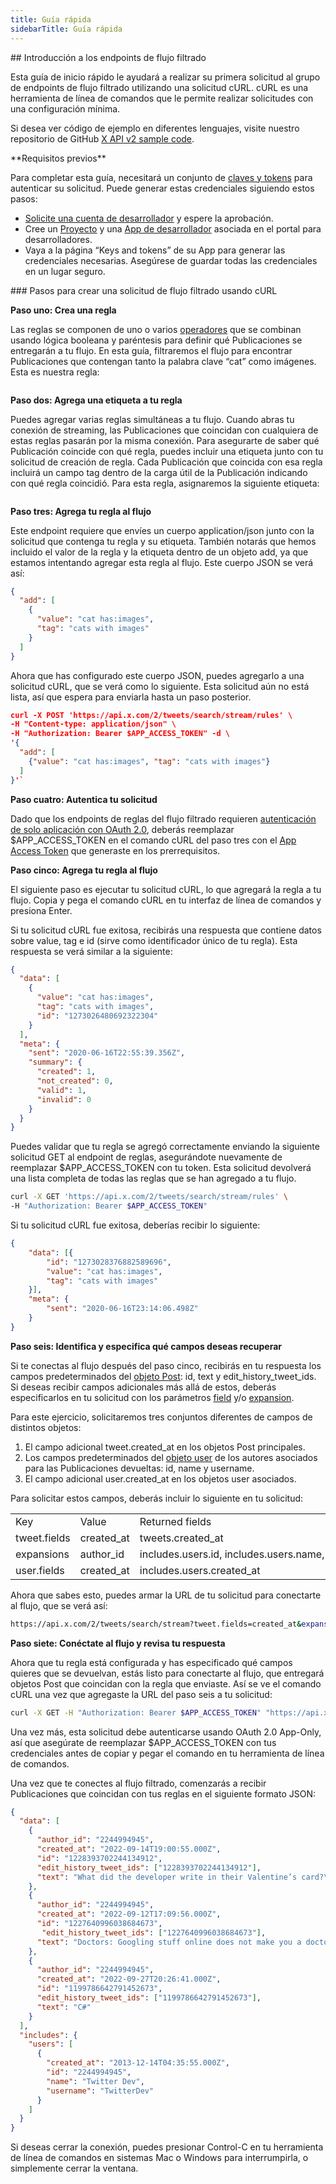 ```yaml
---
title: Guía rápida
sidebarTitle: Guía rápida
---
```



<div id="getting-started-with-the-filtered-stream-endpoints">
  ## Introducción a los endpoints de flujo filtrado
</div>

Esta guía de inicio rápido le ayudará a realizar su primera solicitud al grupo de endpoints de flujo filtrado utilizando una solicitud cURL. cURL es una herramienta de línea de comandos que le permite realizar solicitudes con una configuración mínima.

Si desea ver código de ejemplo en diferentes lenguajes, visite nuestro repositorio de GitHub [X API v2 sample code](https://github.com/xdevplatform/Twitter-API-v2-sample-code).

<Note>
  **Requisitos previos**

  Para completar esta guía, necesitará un conjunto de [claves y tokens](/es/resources/fundamentals/authentication) para autenticar su solicitud. Puede generar estas credenciales siguiendo estos pasos:

  - [Solicite una cuenta de desarrollador](https://developer.x.com/en/apply-for-access) y espere la aprobación.
  - Cree un [Proyecto](/es/resources/fundamentals/projects) y una [App de desarrollador](/es/resources/fundamentals/developer-apps) asociada en el portal para desarrolladores.
  - Vaya a la página “Keys and tokens” de su App para generar las credenciales necesarias. Asegúrese de guardar todas las credenciales en un lugar seguro.
</Note>

<div id="steps-to-build-a-filtered-stream-request-using-curl">
  ### Pasos para crear una solicitud de flujo filtrado usando cURL
</div>

**Paso uno: Crea una regla**

Las reglas se componen de uno o varios [operadores](/es/x-api/posts/filtered-stream#building-rules-for-filtered-stream) que se combinan usando lógica booleana y paréntesis para definir qué Publicaciones se entregarán a tu flujo. En esta guía, filtraremos el flujo para encontrar Publicaciones que contengan tanto la palabra clave “cat” como imágenes. Esta es nuestra regla:

```cat has:images
```

**Paso dos: Agrega una etiqueta a tu regla**

Puedes agregar varias reglas simultáneas a tu flujo. Cuando abras tu conexión de streaming, las Publicaciones que coincidan con cualquiera de estas reglas pasarán por la misma conexión. Para asegurarte de saber qué Publicación coincide con qué regla, puedes incluir una etiqueta junto con tu solicitud de creación de regla. Cada Publicación que coincida con esa regla incluirá un campo tag dentro de la carga útil de la Publicación indicando con qué regla coincidió. Para esta regla, asignaremos la siguiente etiqueta:

```cats with images
```

**Paso tres: Agrega tu regla al flujo**

Este endpoint requiere que envíes un cuerpo application/json junto con la solicitud que contenga tu regla y su etiqueta. También notarás que hemos incluido el valor de la regla y la etiqueta dentro de un objeto add, ya que estamos intentando agregar esta regla al flujo. Este cuerpo JSON se verá así:

```json
{
  "add": [
    {
      "value": "cat has:images",
      "tag": "cats with images"
    }
  ]
}
```

Ahora que has configurado este cuerpo JSON, puedes agregarlo a una solicitud cURL, que se verá como lo siguiente. Esta solicitud aún no está lista, así que espera para enviarla hasta un paso posterior.

```json
curl -X POST 'https://api.x.com/2/tweets/search/stream/rules' \
-H "Content-type: application/json" \
-H "Authorization: Bearer $APP_ACCESS_TOKEN" -d \
'{
  "add": [
    {"value": "cat has:images", "tag": "cats with images"}
  ]
}'`
```

**Paso cuatro: Autentica tu solicitud**

Dado que los endpoints de reglas del flujo filtrado requieren [autenticación de solo aplicación con OAuth 2.0](/es/resources/fundamentals/authentication#app-only-authentication-and-oauth-2-0-bearer-token), deberás reemplazar $APP\_ACCESS\_TOKEN en el comando cURL del paso tres con el [App Access Token](/es/resources/fundamentals/authentication#using-and-generating-an-app-only-bearer-token) que generaste en los prerrequisitos.

**Paso cinco: Agrega tu regla al flujo**

El siguiente paso es ejecutar tu solicitud cURL, lo que agregará la regla a tu flujo. Copia y pega el comando cURL en tu interfaz de línea de comandos y presiona Enter.

Si tu solicitud cURL fue exitosa, recibirás una respuesta que contiene datos sobre value, tag e id (sirve como identificador único de tu regla). Esta respuesta se verá similar a la siguiente:

```json
{
  "data": [
    {
      "value": "cat has:images",
      "tag": "cats with images",
      "id": "1273026480692322304"
    }
  ],
  "meta": {
    "sent": "2020-06-16T22:55:39.356Z",
    "summary": {
      "created": 1,
      "not_created": 0,
      "valid": 1,
      "invalid": 0
    }
  }
}
```

Puedes validar que tu regla se agregó correctamente enviando la siguiente solicitud GET al endpoint de reglas, asegurándote nuevamente de reemplazar $APP\_ACCESS\_TOKEN con tu token. Esta solicitud devolverá una lista completa de todas las reglas que se han agregado a tu flujo.

```bash
curl -X GET 'https://api.x.com/2/tweets/search/stream/rules' \
-H "Authorization: Bearer $APP_ACCESS_TOKEN"
```

Si tu solicitud cURL fue exitosa, deberías recibir lo siguiente:
 

```json
{
	"data": [{
		"id": "1273028376882589696",
		"value": "cat has:images",
		"tag": "cats with images"
	}],
	"meta": {
		"sent": "2020-06-16T23:14:06.498Z"
	}
}
```

**Paso seis: Identifica y especifica qué campos deseas recuperar**

Si te conectas al flujo después del paso cinco, recibirás en tu respuesta los campos predeterminados del [objeto Post](/es/x-api/fundamentals/data-dictionary#tweet): id, text y edit\_history\_tweet\_ids. Si deseas recibir campos adicionales más allá de estos, deberás especificarlos en tu solicitud con los parámetros [field](/es/x-api/fundamentals/fields) y/o [expansion](/es/x-api/fundamentals/expansions).

Para este ejercicio, solicitaremos tres conjuntos diferentes de campos de distintos objetos:

1. El campo adicional tweet.created\_at en los objetos Post principales.
2. Los campos predeterminados del [objeto user](/es/x-api/fundamentals/data-dictionary#user) de los autores asociados para las Publicaciones devueltas: id, name y username.
3. El campo adicional user.created\_at en los objetos user asociados.
    

Para solicitar estos campos, deberás incluir lo siguiente en tu solicitud:

|     |     |     |
| :--- | :--- | :--- |
| Key | Value | Returned fields |
| tweet.fields | created\_at | tweets.created\_at |
| expansions | author\_id | includes.users.id, includes.users.name, includes.users.username |
| user.fields | created\_at | includes.users.created\_at |

Ahora que sabes esto, puedes armar la URL de tu solicitud para conectarte al flujo, que se verá así:

```bash
https://api.x.com/2/tweets/search/stream?tweet.fields=created_at&expansions=author_id&user.fields=created_at
```

**Paso siete: Conéctate al flujo y revisa tu respuesta**

Ahora que tu regla está configurada y has especificado qué campos quieres que se devuelvan, estás listo para conectarte al flujo, que entregará objetos Post que coincidan con la regla que enviaste. Así se ve el comando cURL una vez que agregaste la URL del paso seis a tu solicitud:
 

```bash
curl -X GET -H "Authorization: Bearer $APP_ACCESS_TOKEN" "https://api.x.com/2/tweets/search/stream?tweet.fields=created_at&expansions=author_id&user.fields=created_at"
```

Una vez más, esta solicitud debe autenticarse usando OAuth 2.0 App-Only, así que asegúrate de reemplazar $APP\_ACCESS\_TOKEN con tus credenciales antes de copiar y pegar el comando en tu herramienta de línea de comandos.

Una vez que te conectes al flujo filtrado, comenzarás a recibir Publicaciones que coincidan con tus reglas en el siguiente formato JSON:
 

```json
{
  "data": [
    {
      "author_id": "2244994945",
      "created_at": "2022-09-14T19:00:55.000Z",
      "id": "1228393702244134912",
      "edit_history_tweet_ids": ["1228393702244134912"],
      "text": "What did the developer write in their Valentine’s card?\n  \nwhile(true) {\n    I = Love(You);  \n}"
    },
    {
      "author_id": "2244994945",
      "created_at": "2022-09-12T17:09:56.000Z",
      "id": "1227640996038684673",
       "edit_history_tweet_ids": ["1227640996038684673"],
      "text": "Doctors: Googling stuff online does not make you a doctor\n\nDevelopers: https://t.co/mrju5ypPkb"
    },
    {
      "author_id": "2244994945",
      "created_at": "2022-09-27T20:26:41.000Z",
      "id": "1199786642791452673",
      "edit_history_tweet_ids": ["1199786642791452673"],
      "text": "C#"
    }
  ],
  "includes": {
    "users": [
      {
        "created_at": "2013-12-14T04:35:55.000Z",
        "id": "2244994945",
        "name": "Twitter Dev",
        "username": "TwitterDev"
      }
    ]
  }
}
```

Si deseas cerrar la conexión, puedes presionar Control-C en tu herramienta de línea de comandos en sistemas Mac o Windows para interrumpirla, o simplemente cerrar la ventana. 